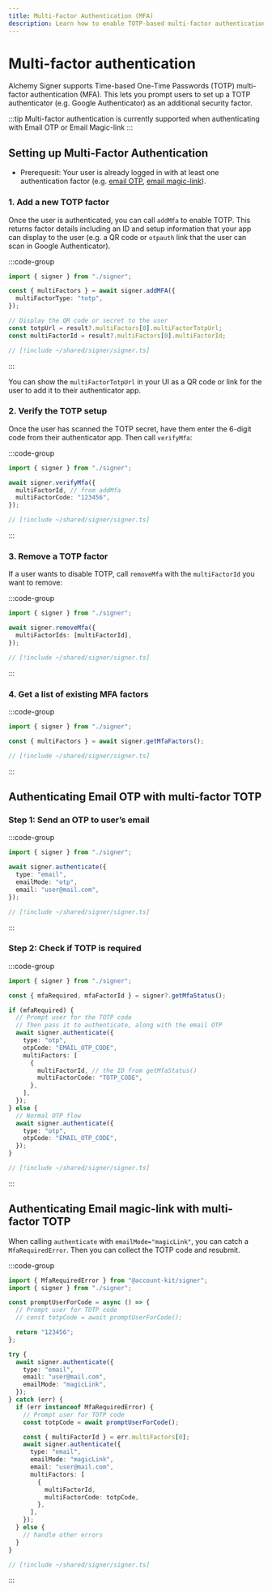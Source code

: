 ```yaml
---
title: Multi-Factor Authentication (MFA)
description: Learn how to enable TOTP-based multi-factor authentication with Alchemy Signer
---
```


# Multi-factor authentication

Alchemy Signer supports Time-based One-Time Passwords (TOTP) multi-factor authentication (MFA).
This lets you prompt users to set up a TOTP authenticator (e.g. Google Authenticator) as an additional security factor.

:::tip
Multi-factor authentication is currently supported when authenticating with Email OTP or Email Magic-link
:::

## Setting up Multi-Factor Authentication

- Prerequesit: Your user is already logged in with at least one authentication factor (e.g. [email OTP](/signer/authentication/email-otp), [email magic-link](/signer/authentication/email-magic-link)).

### 1. Add a new TOTP factor

Once the user is authenticated, you can call `addMfa` to enable TOTP. This returns factor details including an ID and setup information that your app can display to the user (e.g. a QR code or `otpauth` link that the user can scan in Google Authenticator).

:::code-group

```ts twoslash [example.ts]
import { signer } from "./signer";

const { multiFactors } = await signer.addMFA({
  multiFactorType: "totp",
});

// Display the QR code or secret to the user
const totpUrl = result?.multiFactors[0].multiFactorTotpUrl;
const multiFactorId = result?.multiFactors[0].multiFactorId;
```

```ts twoslash [signer] filename="signer.ts"
// [!include ~/shared/signer/signer.ts]
```

:::

You can show the `multiFactorTotpUrl` in your UI as a QR code or link for the user to add it to their authenticator app.

### 2. Verify the TOTP setup

Once the user has scanned the TOTP secret, have them enter the 6-digit code from their authenticator app. Then call `verifyMfa`:

:::code-group

```ts twoslash [example.ts]
import { signer } from "./signer";

await signer.verifyMfa({
  multiFactorId, // from addMfa
  multiFactorCode: "123456",
});
```

```ts twoslash [signer] filename="signer.ts"
// [!include ~/shared/signer/signer.ts]
```

:::

### 3. Remove a TOTP factor

If a user wants to disable TOTP, call `removeMfa` with the `multiFactorId` you want to remove:

:::code-group

```ts twoslash [example.ts]
import { signer } from "./signer";

await signer.removeMfa({
  multiFactorIds: [multiFactorId],
});
```

```ts twoslash [signer] filename="signer.ts"
// [!include ~/shared/signer/signer.ts]
```

:::

### 4. Get a list of existing MFA factors

:::code-group

```ts twoslash [example.ts]
import { signer } from "./signer";

const { multiFactors } = await signer.getMfaFactors();
```

```ts twoslash [signer] filename="signer.ts"
// [!include ~/shared/signer/signer.ts]
```

:::

## Authenticating Email OTP with multi-factor TOTP

### Step 1: Send an OTP to user’s email

:::code-group

```ts twoslash [example.ts]
import { signer } from "./signer";

await signer.authenticate({
  type: "email",
  emailMode: "otp",
  email: "user@mail.com",
});
```

```ts twoslash [signer] filename="signer.ts"
// [!include ~/shared/signer/signer.ts]
```

:::

### Step 2: Check if TOTP is required

:::code-group

```ts twoslash [example.ts]
import { signer } from "./signer";

const { mfaRequired, mfaFactorId } = signer?.getMfaStatus();

if (mfaRequired) {
  // Prompt user for the TOTP code
  // Then pass it to authenticate, along with the email OTP
  await signer.authenticate({
    type: "otp",
    otpCode: "EMAIL_OTP_CODE",
    multiFactors: [
      {
        multiFactorId, // the ID from getMfaStatus()
        multiFactorCode: "TOTP_CODE",
      },
    ],
  });
} else {
  // Normal OTP flow
  await signer.authenticate({
    type: "otp",
    otpCode: "EMAIL_OTP_CODE",
  });
}
```

```ts twoslash [signer] filename="signer.ts"
// [!include ~/shared/signer/signer.ts]
```

:::

## Authenticating Email magic-link with multi-factor TOTP

When calling `authenticate` with `emailMode="magicLink"`, you can catch a `MfaRequiredError`. Then you can collect the TOTP code and resubmit.

:::code-group

```ts twoslash [example.ts]
import { MfaRequiredError } from "@account-kit/signer";
import { signer } from "./signer";

const promptUserForCode = async () => {
  // Prompt user for TOTP code
  // const totpCode = await promptUserForCode();

  return "123456";
};

try {
  await signer.authenticate({
    type: "email",
    email: "user@mail.com",
    emailMode: "magicLink",
  });
} catch (err) {
  if (err instanceof MfaRequiredError) {
    // Prompt user for TOTP code
    const totpCode = await promptUserForCode();

    const { multiFactorId } = err.multiFactors[0];
    await signer.authenticate({
      type: "email",
      emailMode: "magicLink",
      email: "user@mail.com",
      multiFactors: [
        {
          multiFactorId,
          multiFactorCode: totpCode,
        },
      ],
    });
  } else {
    // handle other errors
  }
}
```

```ts twoslash [signer] filename="signer.ts"
// [!include ~/shared/signer/signer.ts]
```

:::
